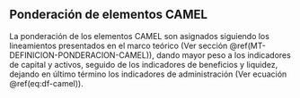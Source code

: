 ## Ponderación de elementos CAMEL

La ponderación de los elementos CAMEL son asignados siguiendo los lineamientos presentados en el marco teórico (Ver sección \@ref(MT-DEFINICION-PONDERACION-CAMEL)), dando mayor peso a los indicadores de capital y activos, seguido de los indicadores de beneficios y liquidez, dejando en último término los indicadores de administración (Ver ecuación \@ref(eq:df-camel)).

\begin{equation}
CAMEL = \text{30\%C + 30\%A + 10\%M + 15\%E + 15\%L}
(\#eq:df-camel)
\end{equation}

